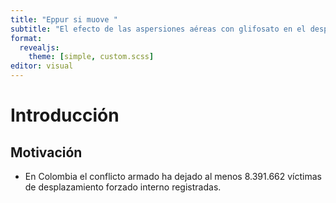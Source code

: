 ```yaml
---
title: "Eppur si muove "
subtitle: "El efecto de las aspersiones aéreas con glifosato en el desplazamiento forzado en Colombia"
format:
  revealjs: 
    theme: [simple, custom.scss]
editor: visual
---
```


# Introducción 

## Motivación

- En Colombia el conflicto armado ha dejado al menos 8.391.662 víctimas de desplazamiento forzado interno registradas.

